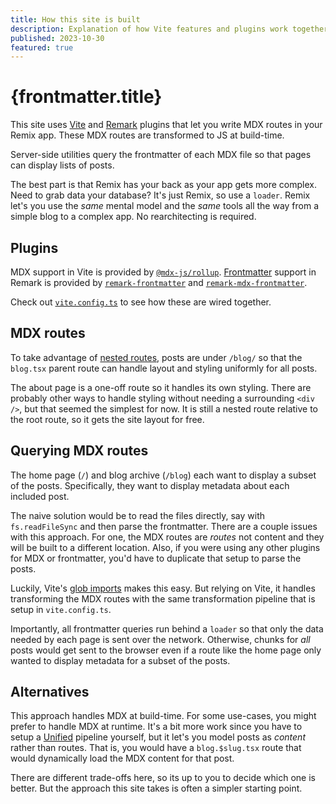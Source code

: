 ```yaml
---
title: How this site is built
description: Explanation of how Vite features and plugins work together to power Remix + MDX
published: 2023-10-30
featured: true
---
```


# {frontmatter.title}

This site uses [Vite][vite] and [Remark][remark] plugins that let you write MDX routes in your Remix app.
These MDX routes are transformed to JS at build-time.

Server-side utilities query the frontmatter of each MDX file so that pages can display lists of posts.

The best part is that Remix has your back as your app gets more complex.
Need to grab data your database?
It's just Remix, so use a `loader`.
Remix let's you use the _same_ mental model and the _same_ tools all the way from a simple blog to a complex app.
No rearchitecting is required.

## Plugins

MDX support in Vite is provided by [`@mdx-js/rollup`][mdx-js-rollup].
[Frontmatter][frontmatter] support in Remark is provided by [`remark-frontmatter`][remark-frontmatter] and [`remark-mdx-frontmatter`][remark-mdx-frontmatter].

Check out [`vite.config.ts`][vite-config] to see how these are wired together.

## MDX routes

To take advantage of [nested routes][nested-routes], posts are under `/blog/`
so that the `blog.tsx` parent route can handle layout and styling uniformly for all posts.

The about page is a one-off route so it handles its own styling.
There are probably other ways to handle styling without needing a surrounding `<div />`, but that seemed the simplest for now.
It is still a nested route relative to the root route, so it gets the site layout for free.

## Querying MDX routes

The home page (`/`) and blog archive (`/blog`) each want to display a subset of the posts.
Specifically, they want to display metadata about each included post.

The naive solution would be to read the files directly, say with `fs.readFileSync` and then parse the frontmatter.
There are a couple issues with this approach.
For one, the MDX routes are _routes_ not content and they will be built to a different location.
Also, if you were using any other plugins for MDX or frontmatter, you'd have to duplicate that setup to parse the posts.

Luckily, Vite's [glob imports][import-meta-glob] makes this easy.
But relying on Vite, it handles transforming the MDX routes with the same transformation pipeline that is setup in `vite.config.ts`.

Importantly, all frontmatter queries run behind a `loader` so that only the data needed by each page is sent over the network.
Otherwise, chunks for _all_ posts would get sent to the browser even if a route like the home page only wanted to display metadata for a subset of the posts.

## Alternatives

This approach handles MDX at build-time.
For some use-cases, you might prefer to handle MDX at runtime.
It's a bit more work since you have to setup a [Unified][unified] pipeline yourself,
but it let's you model posts as _content_ rather than routes.
That is, you would have a `blog.$slug.tsx` route that would dynamically load the MDX content for that post.

There are different trade-offs here, so its up to you to decide which one is better.
But the approach this site takes is often a simpler starting point.

[vite]: https://vitejs.dev/
[remark]: https://github.com/remarkjs/remark
[vite-config]: https://github.com/pcattori/remix-blog-mdx/blob/main/vite.config.ts
[mdx-js-rollup]: https://mdxjs.com/packages/rollup/
[frontmatter]: https://mdxjs.com/guides/frontmatter/
[remark-frontmatter]: https://github.com/remarkjs/remark-frontmatter
[remark-mdx-frontmatter]: https://github.com/remcohaszing/remark-mdx-frontmatter
[nested-routes]: https://remix.run/docs/en/main/discussion/routes
[import-meta-glob]: https://vitejs.dev/guide/features.html#glob-import
[unified]: https://unifiedjs.com/
